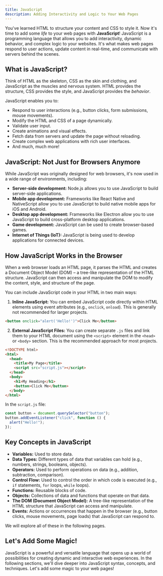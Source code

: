 ```yaml
---
title: JavaScript
description: Adding Interactivity and Logic to Your Web Pages
---
```


You've learned HTML to structure your content and CSS to style it. Now it's time to add some _life_ to your web pages with **JavaScript**! JavaScript is a programming language that allows you to add interactivity, dynamic behavior, and complex logic to your websites. It's what makes web pages respond to user actions, update content in real-time, and communicate with servers behind the scenes.

## What is JavaScript?

Think of HTML as the skeleton, CSS as the skin and clothing, and JavaScript as the muscles and nervous system. HTML provides the structure, CSS provides the style, and JavaScript provides the _behavior_.

JavaScript enables you to:

- Respond to user interactions (e.g., button clicks, form submissions, mouse movements).
- Modify the HTML and CSS of a page dynamically.
- Validate user input.
- Create animations and visual effects.
- Fetch data from servers and update the page without reloading.
- Create complex web applications with rich user interfaces.
- And much, much more!

## JavaScript: Not Just for Browsers Anymore

While JavaScript was originally designed for web browsers, it's now used in a wide range of environments, including:

- **Server-side development:** Node.js allows you to use JavaScript to build server-side applications.
- **Mobile app development:** Frameworks like React Native and NativeScript allow you to use JavaScript to build native mobile apps for iOS and Android.
- **Desktop app development:** Frameworks like Electron allow you to use JavaScript to build cross-platform desktop applications.
- **Game development:** JavaScript can be used to create browser-based games.
- **Internet of Things (IoT):** JavaScript is being used to develop applications for connected devices.

## How JavaScript Works in the Browser

When a web browser loads an HTML page, it parses the HTML and creates a Document Object Model (DOM) – a tree-like representation of the HTML structure. JavaScript can then access and manipulate the DOM to modify the content, style, and structure of the page.

You can include JavaScript code in your HTML in two main ways:

1.  **Inline JavaScript:** You can embed JavaScript code directly within HTML elements using event attributes (e.g., `onclick`, `onload`). This is generally not recommended for larger projects.

```html
<button onclick="alert('Hello!')">Click Me</button>
```

2.  **External JavaScript Files:** You can create separate `.js` files and link them to your HTML document using the `<script>` element in the `<head>` or `<body>` section. This is the recommended approach for most projects.

```html
<!DOCTYPE html>
<html>
  <head>
    <title>My Page</title>
    <script src="script.js"></script>
  </head>
  <body>
    <h1>My Heading</h1>
    <button>Click Me</button>
  </body>
</html>
```

In the `script.js` file:

```javascript
const button = document.querySelector("button");
button.addEventListener("click", function () {
  alert("Hello!");
});
```

## Key Concepts in JavaScript

- **Variables:** Used to store data.
- **Data Types:** Different types of data that variables can hold (e.g., numbers, strings, booleans, objects).
- **Operators:** Used to perform operations on data (e.g., addition, subtraction, comparison).
- **Control Flow:** Used to control the order in which code is executed (e.g., `if` statements, `for` loops, `while` loops).
- **Functions:** Reusable blocks of code.
- **Objects:** Collections of data and functions that operate on that data.
- **The DOM (Document Object Model):** A tree-like representation of the HTML structure that JavaScript can access and manipulate.
- **Events:** Actions or occurrences that happen in the browser (e.g., button clicks, mouse movements, page loads) that JavaScript can respond to.

We will explore all of these in the following pages.

## Let's Add Some Magic!

JavaScript is a powerful and versatile language that opens up a world of possibilities for creating dynamic and interactive web experiences. In the following sections, we'll dive deeper into JavaScript syntax, concepts, and techniques. Let's add some magic to your web pages!
